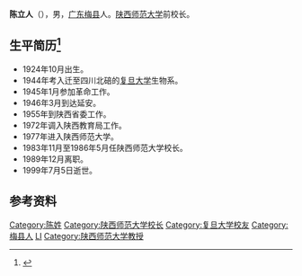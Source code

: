 {{autobiography|time=2014-12-05T04:08:45+00:00}}
{{onesource|time=2014-12-05T04:07:28+00:00}}
'''陈立人'''（{{bd|1924年|10月|1999年|7月}}），男，[[广东|广东]][[梅县|梅县]]人。[[陕西师范大学|陕西师范大学]]前校长。

==生平简历<ref name=bio>{{cite web|url=http://219.244.176.7/xiaoshi2/XSShow.asp?ID=15|title=陈立人|accessdate=2014-12-05|archive-date=2014-12-08|archive-url=https://web.archive.org/web/20141208045905/http://219.244.176.7/xiaoshi2/XSShow.asp?ID=15|dead-url=no}}</ref>== 
*1924年10月出生。
*1944年考入迁至四川北碚的[[复旦大学|复旦大学]]生物系。
*1945年1月参加革命工作。
*1946年3月到达延安。
*1955年到陕西省委工作。
*1972年调入陕西教育局工作。
*1977年进入陕西师范大学。
*1983年11月至1986年5月任陕西师范大学校长。
*1989年12月离职。
*1999年7月5日逝世。

== 参考资料 ==
<references/>

{{start box}}
{{succession box|[[李绵|李绵]]|[[王国俊|王国俊]]|[[陕西师范大学|陕西师范大学]]校长|1983年－1986年}}
{{end box}}

{{DEFAULTSORT:C}}
[[Category:陈姓|Category:陈姓]]
[[Category:陕西师范大学校长|Category:陕西师范大学校长]]
[[Category:复旦大学校友|Category:复旦大学校友]]
[[Category:梅县人|Category:梅县人]]
[[Category:陈姓|LI]]
[[Category:陕西师范大学教授|Category:陕西师范大学教授]]